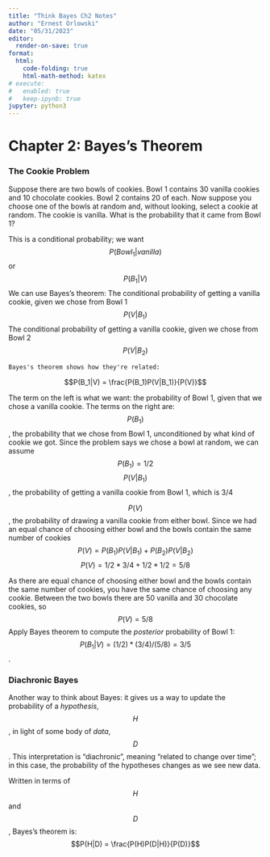 ```yaml
---
title: "Think Bayes Ch2 Notes"
author: "Ernest Orlowski"
date: "05/31/2023"
editor:
  render-on-save: true
format:
  html:
    code-folding: true
    html-math-method: katex
# execute:
#   enabled: true
#   keep-ipynb: true
jupyter: python3
---
```

# Chapter 2: Bayes's Theorem
### The Cookie Problem
Suppose there are two bowls of cookies. Bowl 1 contains 30 vanilla cookies and 10 chocolate cookies. Bowl 2 contains 20 of each. Now suppose you choose one of the bowls at random and, without looking, select a cookie at random. The cookie is vanilla. What is the probability that it came from Bowl 1?

This is a conditional probability; we want $$P(Bowl_1 | vanilla)$$ or $$P(B_1|V)$$ We can use Bayes's theorem:
The conditional probability of getting a vanilla cookie, given we chose from Bowl 1 $$P(V|B_1)$$
The conditional probability of getting a vanilla cookie, given we chose from Bowl 2 $$P(V|B_2)$$

	Bayes's theorem shows how they're related:
$$P(B_1|V) = \frac{P(B_1)P(V|B_1)}{P(V)}$$

The term on the left is what we want: the probability of Bowl 1, given that we chose a vanilla cookie. The terms on the right are:
  $$P(B_1)$$, the probability that we chose from Bowl 1, unconditioned by what kind of cookie we got. Since the problem says we chose a bowl at random, we can assume $$P(B_1) = 1/2$$
  $$P(V|B_1)$$, the probability of getting a vanilla cookie from Bowl 1, which is 3/4

  $$P(V)$$, the probability of drawing a vanilla cookie from either bowl. Since we had an equal chance of choosing either bowl and the bowls contain the same number of cookies
 $$P(V) = P(B_1)P(V|B_1) + P(B_2)P(V|B_2)$$
 $$P(V) = 1/2 * 3/4    + 1/2   * 1/2   = 5/8$$

As there are equal chance of choosing either bowl and the bowls contain the same number of cookies, you have the same chance of choosing any cookie.
Between the two bowls there are 50 vanilla and 30 chocolate cookies, so $$P(V) = 5/8$$
Apply Bayes theorem to compute the *posterior* probability of Bowl 1:
 $$P(B_1|V) = (1/2) * (3/4)/(5/8) = 3/5$$.

### Diachronic Bayes
Another way to think about Bayes: it gives us a way to update the probability of a *hypothesis*, $$H$$, in light of some body of *data*, $$D$$.
This interpretation is "diachronic", meaning "related to change over time"; in this case, the probability of the hypotheses changes as we see new data.

Written in terms of $$H$$ and $$D$$, Bayes's theorem is:
$$P(H|D) = \frac{P(H)P(D|H)}{P(D)}$$
